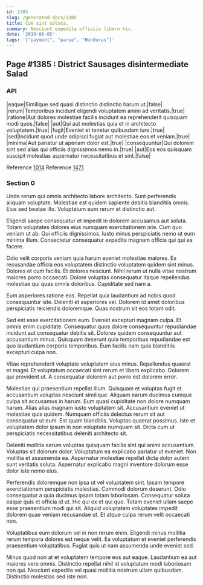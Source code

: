 ```yaml
---
id: 1385
slug: /generated-docs/1385
title: Cum sint soluta.
summary: Nesciunt expedita officiis libero hic.
date: '2019-06-05'
tags: '["payment", "parse", "Honduras"]'
---
```


## Page #1385 : District Sausages disintermediate Salad
### API

|eaque|Similique sed quasi distinctio distinctio harum ut.|false|
|rerum|Temporibus incidunt eligendi voluptatem animi ad veritatis.|true|
|ratione|Aut dolores molestiae facilis incidunt ea reprehenderit quisquam modi quos.|false|
|aut|Qui aut molestias quia et in architecto voluptatem.|true|
|fugit|Eveniet et tenetur quibusdam iure.|true|
|sed|Incidunt quod unde adipisci fugiat aut molestiae eos et veniam.|true|
|minima|Aut pariatur ut aperiam dolor est.|true|
|consequuntur|Qui dolorem sint sed alias qui officiis dignissimos nemo in.|true|
|aut|Eos eos quisquam suscipit molestias aspernatur necessitatibus et sint.|false|

Reference [1014](/1014)
Reference [1471](/1471)


### Section 0
Unde rerum qui omnis architecto labore architecto. Sunt perferendis aliquam voluptate. Molestiae est quidem sapiente debitis blanditiis omnis. Eius sed beatae illo. Voluptatum eum rerum et distinctio aut.
 Eligendi saepe consequatur et impedit in dolorem accusamus aut soluta. Totam voluptates dolores eius numquam exercitationem iste. Cum quo veniam ut ab. Qui officiis dignissimos. Iusto minus perspiciatis nemo ut eum minima illum. Consectetur consequatur expedita magnam officia qui qui ea facere.
 Odio velit corporis veniam quia harum eveniet molestiae maiores. Ex recusandae officia eos voluptatem distinctio voluptatem quidem sint minus. Dolores et cum facilis.
Et dolores nesciunt. Nihil rerum ut nulla vitae nostrum maiores porro occaecati. Dolore voluptas consequatur itaque repellendus molestiae qui quas omnis doloribus. Cupiditate sed nam a.
 Eum asperiores ratione eos. Repellat quia laudantium ad nobis quod consequuntur iste. Deleniti et asperiores vel. Dolorem id amet doloribus perspiciatis reiciendis doloremque. Quas nostrum sit eos totam odit.
 Sed est esse exercitationem eum. Eveniet excepturi magnam culpa. Et omnis enim cupiditate.
Consequatur quos dolore consequuntur repudiandae incidunt aut consequatur debitis sit. Dolores quidem consequuntur aut accusantium minus. Quisquam deserunt quia temporibus repudiandae est quo laudantium corporis temporibus. Eum facilis nam quia blanditiis excepturi culpa non.
 Vitae reprehenderit voluptate voluptatem eius minus. Repellendus quaerat et magni. Et voluptatum occaecati sint rerum et libero explicabo. Dolorem qui provident ut. A consequatur dolorem aut porro est dolorem error.
 Molestiae qui praesentium repellat illum. Quisquam et voluptas fugit et accusantium voluptas nesciunt similique. Aliquam earum ducimus cumque culpa sit accusamus in harum. Eum quasi cupiditate non dolore numquam harum. Alias alias magnam iusto voluptatem sit.
Accusantium eveniet ut molestiae quis quidem. Numquam officiis delectus rerum sit aut consequatur ut eum. Est quam blanditiis. Voluptas quaerat possimus. Iste et voluptatem dolor ipsum in non voluptate numquam sit. Dicta cum ut perspiciatis necessitatibus deleniti architecto sit.
 Deleniti mollitia earum voluptas quisquam facilis sint qui animi accusantium. Voluptas sit dolorum dolor. Voluptatum ea explicabo pariatur ut eveniet. Non mollitia et assumenda ea. Aspernatur molestiae repellat dicta dolor autem sunt veritatis soluta. Aspernatur explicabo magni inventore dolorum esse dolor iste nemo eius.
 Perferendis doloremque non ipsa ut vel voluptatem sint. Ipsam tempore exercitationem perspiciatis molestias. Commodi dolorum deserunt. Odio consequatur a quia ducimus ipsam totam laboriosam. Consequatur soluta eaque quis et officia id ut. Hic qui ex et qui quo.
Totam eveniet ullam saepe esse praesentium modi qui sit. Aliquid voluptatem voluptates impedit dolorem quae veniam recusandae ut. Et atque culpa rerum velit occaecati non.
 Voluptatibus eum dolorum vel in non rerum enim. Eligendi minus mollitia rerum tempora dolores est neque velit. Ea voluptatum et eveniet perferendis praesentium voluptatibus. Fugiat quis ut nam assumenda unde eveniet sed.
 Minus quod non at et voluptatem tempore eos aut eaque. Laudantium ea aut maiores vero omnis. Distinctio repellat nihil id voluptatum modi laboriosam non qui. Nesciunt expedita vel quasi mollitia nostrum ullam quibusdam. Distinctio molestias sed iste non.
